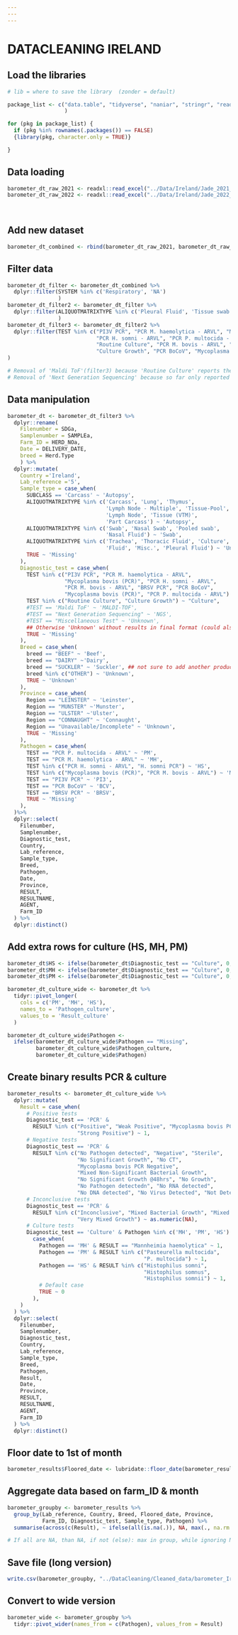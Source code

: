 ```yaml
---
---
---
```


# DATACLEANING IRELAND

## Load the libraries

```r

# lib = where to save the library  (zonder = default)

package_list <- c("data.table", "tidyverse", "naniar", "stringr", "readr",  "dplyr", "magrittr", "readxl", "writexl", "sjmisc", "tidyr"
                  )

for (pkg in package_list) {
  if (pkg %in% rownames(.packages()) == FALSE)
  {library(pkg, character.only = TRUE)}

}
```

## Data loading

```r

barometer_dt_raw_2021 <- readxl::read_excel("../Data/Ireland/Jade_2021_Final_Anonymised_data_Only_2023-04-20.v2.xlsx")
barometer_dt_raw_2022 <- readxl::read_excel("../Data/Ireland/Jade_2022_Final_Anonymised_data_Only_2023-04-21.xlsx")
                                       
                                       
```

## Add new dataset

```r

barometer_dt_combined <- rbind(barometer_dt_raw_2021, barometer_dt_raw_2022)

```

## Filter data

```r

barometer_dt_filter <- barometer_dt_combined %>% 
  dplyr::filter(SYSTEM %in% c('Respiratory', 'NA')
                )
barometer_dt_filter2 <- barometer_dt_filter %>% 
  dplyr::filter(ALIQUOTMATRIXTYPE %in% c('Pleural Fluid', 'Tissue swab', 'Tonsil',  'Lymph Node - Multiple',  'Trachea',  'Thoracic Fluid', 'Lung', 'Swab', 'Culture',  'Thymus', 'Part Carcass', 'Tissue swab', 'Nasal Swab', 'Nasal Fluid', 'Tissue-Pool', 'Tissue (VTM)', 'Carcass', 'Lymph Node', 'Pooled swab', 'Misc.')
                ) 
barometer_dt_filter3 <- barometer_dt_filter2 %>% 
  dplyr::filter(TEST %in% c("PI3V PCR", "PCR M. haemolytica - ARVL", "Mycoplasma bovis (PCR)", 
                            "PCR H. somni - ARVL", "PCR P. multocida - ARVL", "Miscellaneous Test",
                            "Routine Culture", "PCR M. bovis - ARVL", "BRSV PCR", 
                            "Culture Growth", "PCR BoCoV", "Mycoplasma bovis (PCR)")
) 

# Removal of 'Maldi ToF'(filter3) because 'Routine Culture' reports the result to be reported. 
# Removal of 'Next Generation Sequencing' because so far only reported twice - may be adjusted in future 
```

## Data manipulation

```r

barometer_dt <- barometer_dt_filter3 %>% 
  dplyr::rename(
    Filenumber = SDGa,
    Samplenumber = SAMPLEa,
    Farm_ID = HERD_NOa,
    Date = DELIVERY_DATE,
    breed = Herd.Type
    ) %>%
  dplyr::mutate(
    Country ='Ireland',
    Lab_reference ='5', 
    Sample_type = case_when(
      SUBCLASS == 'Carcass' ~ 'Autopsy', 
      ALIQUOTMATRIXTYPE %in% c('Carcass', 'Lung', 'Thymus', 
                               'Lymph Node - Multiple', 'Tissue-Pool', 
                               'Lymph Node', 'Tissue (VTM)', 
                               'Part Carcass') ~ 'Autopsy',
      ALIQUOTMATRIXTYPE %in% c('Swab', 'Nasal Swab', 'Pooled swab', 
                               'Nasal Fluid') ~ 'Swab', 
      ALIQUOTMATRIXTYPE %in% c('Trachea', 'Thoracic Fluid', 'Culture', 
                               'Fluid', 'Misc.', 'Pleural Fluid') ~ 'Unknown',
      TRUE ~ 'Missing' 
    ),
    Diagnostic_test = case_when(
      TEST %in% c("PI3V PCR", "PCR M. haemolytica - ARVL", 
                  "Mycoplasma bovis (PCR)", "PCR H. somni - ARVL",
                  "PCR M. bovis - ARVL", "BRSV PCR", "PCR BoCoV", 
                  "Mycoplasma bovis (PCR)", "PCR P. multocida - ARVL") ~ 'PCR',
      TEST %in% c("Routine Culture", "Culture Growth") ~ "Culture",
      #TEST == 'Maldi ToF' ~ 'MALDI-TOF',
      #TEST == "Next Generation Sequencing" ~ 'NGS',
      #TEST == "Miscellaneous Test" ~ 'Unknown', 
      ## Otherwise 'Unknown' without results in final format (could also be removed?)
      TRUE ~ 'Missing'
    ), 
    Breed = case_when(
      breed == "BEEF" ~ 'Beef',  
      breed == "DAIRY" ~'Dairy',
      breed == "SUCKLER" ~ 'Suckler', ## not sure to add another production system or 'unknown'/'other? 
      breed %in% c("OTHER") ~ 'Unknown',
      TRUE ~ 'Unknown' 
    ),
    Province = case_when(     
      Region == "LEINSTER" ~ 'Leinster', 
      Region == "MUNSTER" ~'Munster',
      Region == "ULSTER" ~'Ulster',
      Region == "CONNAUGHT" ~ 'Connaught',
      Region == "Unavailable/Incomplete" ~ 'Unknown',
      TRUE ~ 'Missing' 
    ),
    Pathogen = case_when(
      TEST == "PCR P. multocida - ARVL" ~ 'PM',
      TEST == "PCR M. haemolytica - ARVL" ~ 'MH',
      TEST %in% c("PCR H. somni - ARVL", "H. somni PCR") ~ 'HS',
      TEST %in% c("Mycoplasma bovis (PCR)", "PCR M. bovis - ARVL") ~ 'MB',
      TEST == "PI3V PCR" ~ 'PI3',
      TEST == "PCR BoCoV" ~ 'BCV',
      TEST == "BRSV PCR" ~ 'BRSV',
      TRUE ~ 'Missing'
    ),
  )%>%
  dplyr::select(
    Filenumber,
    Samplenumber,
    Diagnostic_test,
    Country,
    Lab_reference,
    Sample_type,
    Breed,
    Pathogen,
    Date,
    Province,
    RESULT,
    RESULTNAME,
    AGENT,
    Farm_ID
  ) %>%
  dplyr::distinct()

```

## Add extra rows for culture (HS, MH, PM)

```r
barometer_dt$HS <- ifelse(barometer_dt$Diagnostic_test == "Culture", 0, NA)
barometer_dt$MH <- ifelse(barometer_dt$Diagnostic_test == "Culture", 0, NA)
barometer_dt$PM <- ifelse(barometer_dt$Diagnostic_test == "Culture", 0, NA)

barometer_dt_culture_wide <- barometer_dt %>%
  tidyr::pivot_longer(
    cols = c('PM', 'MH', 'HS'),
    names_to = 'Pathogen_culture',
    values_to = 'Result_culture'
  )

barometer_dt_culture_wide$Pathogen <- 
  ifelse(barometer_dt_culture_wide$Pathogen == "Missing",
         barometer_dt_culture_wide$Pathogen_culture,
         barometer_dt_culture_wide$Pathogen)

```

## Create binary results PCR & culture

```r

barometer_results <- barometer_dt_culture_wide %>% 
  dplyr::mutate(
    Result = case_when(
      # Positive tests
      Diagnostic_test == 'PCR' & 
        RESULT %in% c("Positive", "Weak Positive", "Mycoplasma bovis PCR Positive",
                      "Strong Positive") ~ 1,
      # Negative tests
      Diagnostic_test == 'PCR' & 
        RESULT %in% c("No Pathogen detected", "Negative", "Sterile", 
                      "No Significant Growth", "No CT", 
                      "Mycoplasma bovis PCR Negative", 
                      "Mixed Non-Significant Bacterial Growth", 
                      "No Significant Growth @48hrs", "No Growth", 
                      "No Pathogen detectedn", "No RNA detected", 
                      "No DNA detected", "No Virus Detected", "Not Detected") ~ 0,
      # Inconclusive tests
      Diagnostic_test == 'PCR' & 
        RESULT %in% c("Inconclusive", "Mixed Bacterial Growth", "Mixed Growth",
                      "Very Mixed Growth") ~ as.numeric(NA),
      # Culture tests
      Diagnostic_test == 'Culture' & Pathogen %in% c('MH', 'PM', 'HS') ~ 
        case_when(
          Pathogen == 'MH' & RESULT == "Mannheimia haemolytica" ~ 1,
          Pathogen == 'PM' & RESULT %in% c("Pasteurella multocida", 
                                           "P. multocida") ~ 1,
          Pathogen == 'HS' & RESULT %in% c("Histophilus somni",
                                           "Histophilus somnus",
                                           "Histophilus somnii") ~ 1,
          # Default case
          TRUE ~ 0
        ),
    )
  ) %>%
  dplyr::select(
    Filenumber,
    Samplenumber,
    Diagnostic_test,
    Country,
    Lab_reference,
    Sample_type,
    Breed,
    Pathogen,
    Result,
    Date,
    Province,
    RESULT,
    RESULTNAME,
    AGENT,
    Farm_ID
  ) %>%
  dplyr::distinct()
```

## Floor date to 1st of month

```r

barometer_results$Floored_date <- lubridate::floor_date(barometer_results$Date, "month")
```

## Aggregate data based on farm_ID & month

```r

barometer_groupby <- barometer_results %>%
  group_by(Lab_reference, Country, Breed, Floored_date, Province,
           Farm_ID, Diagnostic_test, Sample_type, Pathogen) %>%
  summarise(across(c(Result), ~ ifelse(all(is.na(.)), NA, max(., na.rm = TRUE))))

# If all are NA, than NA, if not (else): max in group, while ignoring NA 
```

## Save file (long version)

```r
write.csv(barometer_groupby, "../DataCleaning/Cleaned_data/barometer_Ireland.csv", row.names=TRUE)
```

## Convert to wide version

```r

barometer_wide <- barometer_groupby %>%
  tidyr::pivot_wider(names_from = c(Pathogen), values_from = Result) 
```
